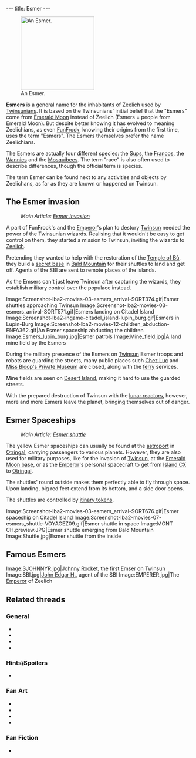 ---
title: Esmer
---

{{twinsunica import}}[[Image:Screenshot-lba2-movies-03-esmers_arrival-SORT800.gif|200px|right|thumb|An Esmer.]]

'''Esmers''' is a general name for the inhabitants of [[Zeelich]] used by [[Twinsun]]ians. It is based on the Twinsunians' initial belief that the "Esmers" come from [[Emerald Moon]] instead of Zeelich (Esmers = people from Emerald Moon). But despite better knowing it has evolved to meaning Zeelichians, as even [[FunFrock]], knowing their origins from the first time, uses the term "Esmers". The Esmers themselves prefer the name Zeelichians.

The Esmers are actually four different species: the [[Sup]]s, the [[Franco]]s, the [[Wannie]]s and the [[Mosquibee]]s. The term "race" is also often used to describe differences, though the official term is species.

The term Esmer can be found next to any activities and objects by Zeelichans, as far as they are known or happened on Twinsun.

==The Esmer invasion==
:''Main Article: [[Esmer invasion]]''
A part of FunFrock's and the [[Emperor]]'s plan to destory [[Twinsun]] needed the power of the Twinsunian wizards. Realising that it wouldn't be easy to get control on them, they started a mission to Twinsun, inviting the wizards to [[Zeelich]].

Pretending they wanted to help with the restoration of the [[Temple of Bù]], they build a [[Esmer base|secret base]] in [[Bald Mountain]] for their shuttles to land and get off. Agents of the SBI are sent to remote places of the islands.

As the Emsers can't just leave Twinsun after capturing the wizards, they establish military control over the populace instead.

<gallery>
Image:Screenshot-lba2-movies-03-esmers_arrival-SORT374.gif|Esmer shuttles approaching Twinsun
Image:Screenshot-lba2-movies-03-esmers_arrival-SORT571.gif|Esmers landing on Citadel Island
Image:Screenshot-lba2-ingame-citadel_island-lupin_burg.gif|Esmers in Lupin-Burg
Image:Screenshot-lba2-movies-12-children_abduction-ENFA362.gif|An Esmer spaceship abducting the children
Image:Esmers_lupin_burg.jpg|Esmer patrols
Image:Mine_field.jpg|A land mine field by the Esmers
</gallery>

During the military presence of the Esmers on [[Twinsun]] Esmer troops and robots are guarding the streets, many public places such [[Chez Luc]] and [[Miss Bloop's Private Museum]] are closed, along with the [[ferry]] services.

Mine fields are seen on [[Desert Island]], making it hard to use the guarded streets.

With the prepared destruction of Twinsun with the [[Emerald Moon base|lunar reactors]], however, more and more Esmers leave the planet, bringing themselves out of danger.

==Esmer Spaceships==

:''Main Article: [[Esmer shuttle]]''

The yellow Esmer spaceships can usually be found at the [[astroport]] in [[Otringal]], carrying passengers to various planets. However, they are also used for military purposes, like for the invasion of [[Twinsun]], at the [[Emerald Moon base]], or as the [[Emperor]]'s personal spacecraft to get from [[Island CX]] to [[Otringal]].

The shuttles' round outside makes them perfectly able to fly through space. Upon landing, big red feet extend from its bottom, and a side door opens.

The shuttles are controlled by [[itinary token]]s.

<gallery>
Image:Screenshot-lba2-movies-03-esmers_arrival-SORT676.gif|Esmer spaceship on Citadel Island
Image:Screenshot-lba2-movies-07-esmers_shuttle-VOYAGEZ09.gif|Esmer shuttle in space
Image:MONT CH.preview.JPG|Esmer shuttle emerging from Bald Mountain
Image:Shuttle.jpg|Esmer shuttle from the inside
</gallery>

==Famous Esmers==

{{sectstub}}

<gallery>
Image:SJOHNNYR.jpg|[[Johnny Rocket]], the first Emser on Twinsun
Image:SBI.jpg|[[John Edgar H.]], agent of the SBI
Image:EMPERER.jpg|The [[Emperor]] of Zeelich
</gallery>

==Related threads==
===General===
* {{thread|id=4990|title= Your fave esmer charactar}}
* {{thread|id=5358|title= The Esmers invasion}}
* {{thread|id=5259|title=The Esmers}}
* {{thread|id=155|title=Twinsun - a happy jolly place? I THINK NOT}}

===Hints\Spoilers===
* {{thread|id=3842|title=The funniest hints ever, & more! (Could anybody tell some more)}}

===Fan Art===
* {{thread|id=650|title=Esmer Shuttle In 3D/movie}}
* {{thread|id=4788|title=Esmer Shuttle}}
* {{post|id=112171|title=Lba3}}
* {{thread|id=11891|title=Esmer drawing}}

===Fan Fiction===
* {{thread|id=5441|title=The Esmer Menace (In progress!)}}

[[Category:Francos| ]]
[[Category:Mosquibees| ]]
[[Category:Sups| ]]
[[Category:Wannies| ]]